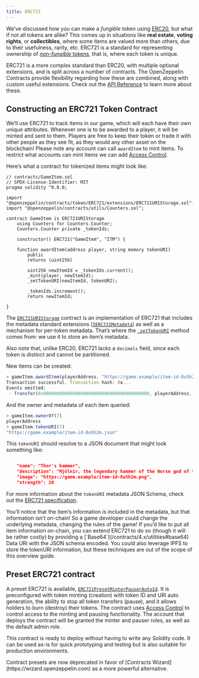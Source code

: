 ```yaml
---
title: ERC721
---
```


We’ve discussed how you can make a _fungible_ token using [ERC20](/contracts/4.x/erc20), but what if not all tokens are alike? This comes up in situations like **real estate**, **voting rights**, or **collectibles**, where some items are valued more than others, due to their usefulness, rarity, etc. ERC721 is a standard for representing ownership of [_non-fungible_ tokens](/contracts/4.x/tokens#different-kinds-of-tokens), that is, where each token is unique.

ERC721 is a more complex standard than ERC20, with multiple optional extensions, and is split across a number of contracts. The OpenZeppelin Contracts provide flexibility regarding how these are combined, along with custom useful extensions. Check out the [API Reference](/contracts/4.x/api/token/ERC721) to learn more about these.

## Constructing an ERC721 Token Contract

We’ll use ERC721 to track items in our game, which will each have their own unique attributes. Whenever one is to be awarded to a player, it will be minted and sent to them. Players are free to keep their token or trade it with other people as they see fit, as they would any other asset on the blockchain!  Please note any account can call `awardItem` to mint items.  To restrict what accounts can mint items we can add [Access Control](/contracts/4.x/access-control).

Here’s what a contract for tokenized items might look like:

```solidity
// contracts/GameItem.sol
// SPDX-License-Identifier: MIT
pragma solidity ^0.8.0;

import "@openzeppelin/contracts/token/ERC721/extensions/ERC721URIStorage.sol";
import "@openzeppelin/contracts/utils/Counters.sol";

contract GameItem is ERC721URIStorage
    using Counters for Counters.Counter;
    Counters.Counter private _tokenIds;

    constructor() ERC721("GameItem", "ITM") {

    function awardItem(address player, string memory tokenURI)
        public
        returns (uint256)

        uint256 newItemId = _tokenIds.current();
        _mint(player, newItemId);
        _setTokenURI(newItemId, tokenURI);

        _tokenIds.increment();
        return newItemId;

}
```

The [`ERC721URIStorage`](/contracts/4.x/api/token/ERC721#ERC721URIStorage) contract is an implementation of ERC721 that includes the metadata standard extensions ([`IERC721Metadata`](/contracts/4.x/api/token/ERC721#IERC721Metadata)) as well as a mechanism for per-token metadata. That’s where the [`_setTokenURI`](/contracts/4.x/api/token/ERC721#ERC721-_setTokenURI-uint256-string-) method comes from: we use it to store an item’s metadata.

Also note that, unlike ERC20, ERC721 lacks a `decimals` field, since each token is distinct and cannot be partitioned.

New items can be created:

```javascript
> gameItem.awardItem(playerAddress, "https://game.example/item-id-8u5h2m.json")
Transaction successful. Transaction hash: 0x...
Events emitted:
 - Transfer(0x0000000000000000000000000000000000000000, playerAddress, 7)
```

And the owner and metadata of each item queried:

```javascript
> gameItem.ownerOf(7)
playerAddress
> gameItem.tokenURI(7)
"https://game.example/item-id-8u5h2m.json"
```

This `tokenURI` should resolve to a JSON document that might look something like:

```json

    "name": "Thor's hammer",
    "description": "Mjölnir, the legendary hammer of the Norse god of thunder.",
    "image": "https://game.example/item-id-8u5h2m.png",
    "strength": 20

```

For more information about the `tokenURI` metadata JSON Schema, check out the [ERC721 specification](https://eips.ethereum.org/EIPS/eip-721).

<Callout>
You’ll notice that the item’s information is included in the metadata, but that information isn’t on-chain! So a game developer could change the underlying metadata, changing the rules of the game!
</Callout>

<Callout>
If you’d like to put all item information on-chain, you can extend ERC721 to do so (though it will be rather costly) by providing a [`Base64`](/contracts/4.x/utilities#base64) Data URI with the JSON schema encoded. You could also leverage IPFS to store the tokenURI information, but these techniques are out of the scope of this overview guide.
</Callout>

## Preset ERC721 contract
A preset ERC721 is available, [`ERC721PresetMinterPauserAutoId`](https://github.com/OpenZeppelin/openzeppelin-contracts/blob/release-v4.7/contracts/token/ERC721/presets/ERC721PresetMinterPauserAutoId.sol). It is preconfigured with token minting (creation) with token ID and URI auto generation, the ability to stop all token transfers (pause), and it allows holders to burn (destroy) their tokens. The contract uses [Access Control](/contracts/4.x/access-control) to control access to the minting and pausing functionality.  The account that deploys the contract will be granted the minter and pauser roles, as well as the default admin role.

This contract is ready to deploy without having to write any Solidity code. It can be used as-is for quick prototyping and testing but is also suitable for production environments.

<Callout>
Contract presets are now deprecated in favor of [Contracts Wizard](https://wizard.openzeppelin.com) as a more powerful alternative.
</Callout>
